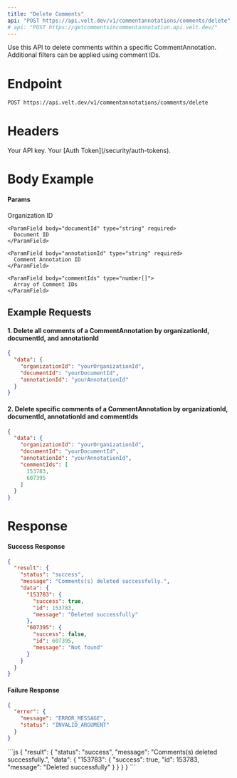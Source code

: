 ```yaml
---
title: "Delete Comments"
api: "POST https://api.velt.dev/v1/commentannotations/comments/delete"
# api: "POST https://getcommentsincommentannotation.api.velt.dev/"
---
```


Use this API to delete comments within a specific CommentAnnotation.
Additional filters can be applied using comment IDs.

# Endpoint

`POST https://api.velt.dev/v1/commentannotations/comments/delete`

# Headers

<ParamField header="x-velt-api-key" type="string" required>
  Your API key.
</ParamField>

<ParamField header="x-velt-auth-token" type="string" required>
  Your [Auth Token](/security/auth-tokens).
</ParamField>

# Body Example

#### Params

<ParamField body="data" type="object" required>
  <Expandable title="properties">
    <ParamField body="organizationId" type="string" required>
      Organization ID
    </ParamField>

    <ParamField body="documentId" type="string" required>
      Document ID
    </ParamField>

    <ParamField body="annotationId" type="string" required>
      Comment Annotation ID
    </ParamField>

    <ParamField body="commentIds" type="number[]">
      Array of Comment IDs
    </ParamField>
  </Expandable>
</ParamField>

## **Example Requests**

#### 1. Delete all comments of a CommentAnnotation by organizationId, documentId, and annotationId

```JSON
{
  "data": {
    "organizationId": "yourOrganizationId",
    "documentId": "yourDocumentId",
    "annotationId": "yourAnnotationId"
  }
}
```

#### 2. Delete specific comments of a CommentAnnotation by organizationId, documentId, annotationId and commentIds

```JSON
{
  "data": {
    "organizationId": "yourOrganizationId",
    "documentId": "yourDocumentId",
    "annotationId": "yourAnnotationId",
    "commentIds": [
      153783,
      607395
    ]
  }
}
```

# Response

#### Success Response

```JSON
{
  "result": {
    "status": "success",
    "message": "Comments(s) deleted successfully.",
    "data": {
      "153783": {
        "success": true,
        "id": 153783,
        "message": "Deleted successfully"
      },
      "607395": {
        "success": false,
        "id": 607395,
        "message": "Not found"
      }
    }
  }
}
```

#### Failure Response

```JSON
{
  "error": {
    "message": "ERROR_MESSAGE",
    "status": "INVALID_ARGUMENT"
  }
}
```

<ResponseExample>
```js
{
  "result": {
    "status": "success",
    "message": "Comments(s) deleted successfully.",
    "data": {
      "153783": {
        "success": true,
        "id": 153783,
        "message": "Deleted successfully"
      }
    }
  }
}
```
</ResponseExample>